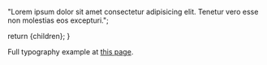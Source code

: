 
  "Lorem ipsum dolor sit amet consectetur adipisicing elit. Tenetur vero esse non molestias eos excepturi.";

  return <BasePost title={title} description={description} imgSrc={imgSrc} imgAlt={imgAlt} pubDate={pubDate}>{children}</BasePost>;
}

Full typography example at [this page](./sixth-post).
